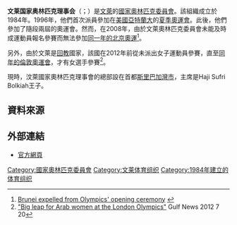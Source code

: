 {{noteTA
|T=zh:文莱国家奥林匹克理事会; zh-cn:文莱国家奥林匹克理事会; zh-hant:汶萊國家奧林匹克理事會; zh-sg:汶莱国家奥林匹克理事会;
|G1=地名
}}
{{Infobox National Olympic Committee
| title = 文莱国家奥林匹克理事会
| logo = Brunei Darussalam National Olympic Council logo.svg
| 國家或地區 = BRU
| 國家或地區編碼 = BRU
| 成立日期 = 1984年
| 加入國際奧委會 = 1984年
| 所屬成員 = OCA
| 總部 = 文萊斯里巴加灣市
| 會長 = Haji Sufri Bolkiah王子
| 秘書長 =
| 網頁 = {{URL|http://www.bruneiolympic.org/}}
}}

'''文莱国家奥林匹克理事会'''（{{lang-ms|Majlis Olimpik Kebangsaan Negara Brunei Darussalam}}；{{lang-en|Brunei Darussalam National Olympic Council}}）是[[文萊|文萊]]的[[國家奧林匹克委員會|國家奧林匹克委員會]]。該組織成立於1984年。1996年，他們首次派員參加在[[美國|美國]][[亞特蘭大|亞特蘭大]]的[[1996年夏季奧林匹克運動會|夏季奧運會]]。此後，他們參加了隨段兩屆的奧運會。然而，在2008年，由於文萊奧林匹克委員會未能及時成運動員報名參賽而無法參加[[2008年夏季奧林匹克運動會|同一年的北京奧運]]<ref>[http://sports.inquirer.net/breakingnews/breakingnews/view/20080808-153510/Brunei-expelled-from-Olympics-opening-ceremony Brunei expelled from Olympics' opening ceremony] {{webarchive|url=https://web.archive.org/web/20120215112156/http://sports.inquirer.net/breakingnews/breakingnews/view/20080808-153510/Brunei-expelled-from-Olympics-opening-ceremony |date=2012-02-15 }}</ref>。

另外，由於文萊是[[回教|回教]]國家，該國在2012年前從未派出女子運動員參賽，直至[[2012年夏季奧林匹克運動會|同年的倫敦奧運會]]，才有女選手參賽<ref>[http://gulfnews.com/sport/olympics/big-leap-for-arab-women-at-the-london-olympics-1.1051401 "Big leap for Arab women at the London Olympics"] {{Wayback|url=http://gulfnews.com/sport/olympics/big-leap-for-arab-women-at-the-london-olympics-1.1051401 |date=20120721072052 }} Gulf News 2012 7 20</ref>。

現時，汶萊國家奧林匹克理事會的總部設在首都[[斯里巴加灣市|斯里巴加灣市]]，主席是Haji Sufri Bolkiah王子。

==資料來源==
{{reflist}}

==外部連結==
*[http://www.bruneiolympic.org/ 官方網頁] {{Wayback|url=http://www.bruneiolympic.org/ |date=20210218000446 }}

{{OCA}}

[[Category:國家奧林匹克委員會|Category:國家奧林匹克委員會]]
[[Category:文莱体育组织|Category:文莱体育组织]]
[[Category:1984年建立的体育组织|Category:1984年建立的体育组织]]